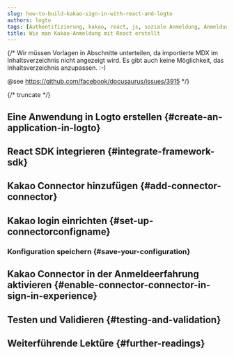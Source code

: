 ```yaml
---
slug: how-to-build-kakao-sign-in-with-react-and-logto
authors: logto
tags: [Authentifizierung, kakao, react, js, soziale Anmeldung, Anmeldung, Login]
title: Wie man Kakao-Anmeldung mit React erstellt
---
```


{/*
  Wir müssen Vorlagen in Abschnitte unterteilen, da importierte MDX im Inhaltsverzeichnis nicht angezeigt wird.
  Es gibt auch keine Möglichkeit, das Inhaltsverzeichnis anzupassen. :-)

  @see https://github.com/facebook/docusaurus/issues/3915
*/}




{/* truncate */}

<Intro connector={connector} sdk="React" link="https://reactjs.org" />

## Eine Anwendung in Logto erstellen \{#create-an-application-in-logto}

<CreateApplication type="Single Page App" framework="React" />

## React SDK integrieren \{#integrate-framework-sdk}

<IntegrateSdk />

## Kakao Connector hinzufügen \{#add-connector-connector}

<AddSocialConnector connector={connector} framework="React" />

## Kakao login einrichten \{#set-up-connectorconfigname}

<ConnectorGuide />

### Konfiguration speichern \{#save-your-configuration}

<SaveYourConfiguration connector={connector} />

## Kakao Connector in der Anmeldeerfahrung aktivieren \{#enable-connector-connector-in-sign-in-experience}

<EnableSocialConnector connector={connector} />

## Testen und Validieren \{#testing-and-validation}

<TestingAndValidation connector={connector} sdk="React" />

## Weiterführende Lektüre \{#further-readings}

<FurtherReadings />
